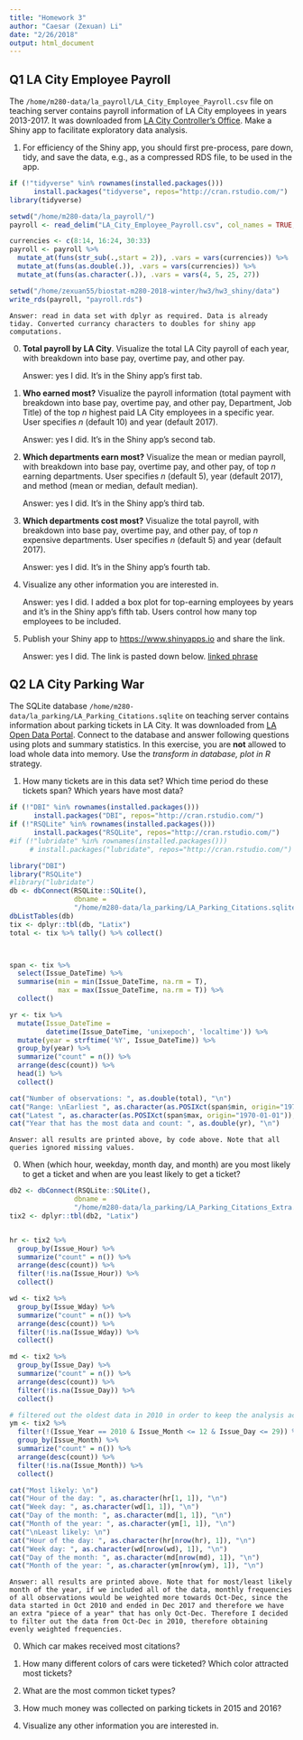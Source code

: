 ```yaml
---
title: "Homework 3"
author: "Caesar (Zexuan) Li"
date: "2/26/2018"
output: html_document
---
```




## Q1 LA City Employee Payroll

The `/home/m280-data/la_payroll/LA_City_Employee_Payroll.csv` file on teaching server contains payroll information of LA City employees in years 2013-2017. It was downloaded from [LA City Controller's Office](https://controllerdata.lacity.org/Payroll/City-Employee-Payroll/pazn-qyym). Make a Shiny app to facilitate exploratory data analysis. 

1. For efficiency of the Shiny app, you should first pre-process, pare down, tidy, and save the data, e.g., as a compressed RDS file, to be used in the app.

```r
if (!"tidyverse" %in% rownames(installed.packages()))  
      install.packages("tidyverse", repos="http://cran.rstudio.com/")
library(tidyverse)

setwd("/home/m280-data/la_payroll/")
payroll <- read_delim("LA_City_Employee_Payroll.csv", col_names = TRUE, delim = ",")

currencies <- c(8:14, 16:24, 30:33)
payroll <- payroll %>% 
  mutate_at(funs(str_sub(.,start = 2)), .vars = vars(currencies)) %>% 
  mutate_at(funs(as.double(.)), .vars = vars(currencies)) %>%
  mutate_at(funs(as.character(.)), .vars = vars(4, 5, 25, 27))

setwd("/home/zexuan55/biostat-m280-2018-winter/hw3/hw3_shiny/data")
write_rds(payroll, "payroll.rds")
```

    Answer: read in data set with dplyr as required. Data is already tiday. Converted currancy characters to doubles for shiny app computations.

0. **Total payroll by LA City**. Visualize the total LA City payroll of each year, with breakdown into base pay, overtime pay, and other pay.

    Answer: yes I did. It's in the Shiny app's first tab.

0. **Who earned most?** Visualize the payroll information (total payment with breakdown into base pay, overtime pay, and other pay, Department, Job Title) of the top $n$ highest paid LA City employees in a specific year. User specifies $n$ (default 10) and year (default 2017).

    Answer: yes I did. It's in the Shiny app's second tab.

0. **Which departments earn most?** Visualize the mean or median payroll, with breakdown into base pay, overtime pay, and other pay, of top $n$ earning departments. User specifies $n$ (default 5), year (default 2017), and method (mean or median, default median).

    Answer: yes I did. It's in the Shiny app's third tab.

0. **Which departments cost most?** Visualize the total payroll, with breakdown into base pay, overtime pay, and other pay, of top $n$ expensive departments. User specifies $n$ (default 5) and year (default 2017).

    Answer: yes I did. It's in the Shiny app's fourth tab.

0. Visualize any other information you are interested in.

    Answer: yes I did. I added a box plot for top-earning employees by years and it's in the Shiny app's fifth tab. Users control how many top employees to be included.

0. Publish your Shiny app to <https://www.shinyapps.io> and share the link.
    
    Answer: yes I did. The link is pasted down below.
    [linked phrase]( https://caeseriousli.shinyapps.io/hw3_shiny/)

## Q2 LA City Parking War

The SQLite database `/home/m280-data/la_parking/LA_Parking_Citations.sqlite` on teaching server contains information about parking tickets in LA City. It was downloaded from [LA Open Data Portal](https://data.lacity.org/A-Well-Run-City/Parking-Citations/wjz9-h9np). Connect to the database and answer following questions using plots and summary statistics. In this exercise, you are **not** allowed to load whole data into memory. Use the _transform in database, plot in R_ strategy.

1. How many tickets are in this data set? Which time period do these tickets span? Which years have most data?

```R
if (!"DBI" %in% rownames(installed.packages()))  
      install.packages("DBI", repos="http://cran.rstudio.com/")
if (!"RSQLite" %in% rownames(installed.packages()))  
      install.packages("RSQLite", repos="http://cran.rstudio.com/")
#if (!"lubridate" %in% rownames(installed.packages()))  
     # install.packages("lubridate", repos="http://cran.rstudio.com/")

library("DBI")
library("RSQLite")
#library("lubridate")
db <- dbConnect(RSQLite::SQLite(), 
                dbname = 
                "/home/m280-data/la_parking/LA_Parking_Citations.sqlite")
dbListTables(db)
tix <- dplyr::tbl(db, "Latix")
total <- tix %>% tally() %>% collect()



span <- tix %>%
  select(Issue_DateTime) %>%
  summarise(min = min(Issue_DateTime, na.rm = T), 
            max = max(Issue_DateTime, na.rm = T)) %>%
  collect()

yr <- tix %>%
  mutate(Issue_DateTime = 
         datetime(Issue_DateTime, 'unixepoch', 'localtime')) %>%
  mutate(year = strftime('%Y', Issue_DateTime)) %>%
  group_by(year) %>%
  summarize("count" = n()) %>%
  arrange(desc(count)) %>%
  head(1) %>%
  collect()

cat("Number of observations: ", as.double(total), "\n")
cat("Range: \nEarliest ", as.character(as.POSIXct(span$min, origin="1970-01-01")), "\n")
cat("Latest ", as.character(as.POSIXct(span$max, origin="1970-01-01")), "\n")
cat("Year that has the most data and count: ", as.double(yr), "\n")

```

    Answer: all results are printed above, by code above. Note that all queries ignored missing values.

0. When (which hour, weekday, month day, and month) are you most likely to get a ticket and when are you least likely to get a ticket?

```R
db2 <- dbConnect(RSQLite::SQLite(), 
                dbname = 
                "/home/m280-data/la_parking/LA_Parking_Citations_Extra.sqlite")
tix2 <- dplyr::tbl(db2, "Latix")


hr <- tix2 %>%
  group_by(Issue_Hour) %>%
  summarize("count" = n()) %>%
  arrange(desc(count)) %>%
  filter(!is.na(Issue_Hour)) %>%
  collect()

wd <- tix2 %>%
  group_by(Issue_Wday) %>%
  summarize("count" = n()) %>%
  arrange(desc(count)) %>%
  filter(!is.na(Issue_Wday)) %>%
  collect()

md <- tix2 %>%
  group_by(Issue_Day) %>%
  summarize("count" = n()) %>%
  arrange(desc(count)) %>%
  filter(!is.na(Issue_Day)) %>%
  collect()

# filtered out the oldest data in 2010 in order to keep the analysis accurate
ym <- tix2 %>%
  filter(!(Issue_Year == 2010 & Issue_Month <= 12 & Issue_Day <= 29)) %>%
  group_by(Issue_Month) %>%
  summarize("count" = n()) %>%
  arrange(desc(count)) %>%
  filter(!is.na(Issue_Month)) %>%
  collect()

cat("Most likely: \n")
cat("Hour of the day: ", as.character(hr[1, 1]), "\n")
cat("Week day: ", as.character(wd[1, 1]), "\n")
cat("Day of the month: ", as.character(md[1, 1]), "\n")
cat("Month of the year: ", as.character(ym[1, 1]), "\n")
cat("\nLeast likely: \n")
cat("Hour of the day: ", as.character(hr[nrow(hr), 1]), "\n")
cat("Week day: ", as.character(wd[nrow(wd), 1]), "\n")
cat("Day of the month: ", as.character(md[nrow(md), 1]), "\n")
cat("Month of the year: ", as.character(ym[nrow(ym), 1]), "\n")
```

    Answer: all results are printed above. Note that for most/least likely month of the year, if we included all of the data, monthly frequencies of all observations would be weighted more towards Oct-Dec, since the data started in Oct 2010 and ended in Dec 2017 and therefore we have an extra "piece of a year" that has only Oct-Dec. Therefore I decided to filter out the data from Oct-Dec in 2010, therefore obtaining evenly weighted frequencies.

0. Which car makes received most citations?



0. How many different colors of cars were ticketed? Which color attracted most tickets?

0. What are the most common ticket types?

0. How much money was collected on parking tickets in 2015 and 2016?

0. Visualize any other information you are interested in.

